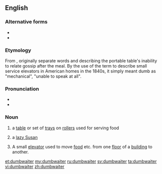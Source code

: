 {{also|dumb-waiter|dumb waiter}}
==English==

===Alternative forms===
* {{l|en|dumb waiter}}
* {{l|en|dumb-waiter}}

===Etymology===
From {{compound|en|dumb|t1=unable to speak|waiter}}, originally separate words and describing the portable table's inability to relate gossip after the meal. By the use of the term to describe small service elevators in American homes in the 1840s, it simply meant dumb as "mechanical", "unable to speak at all".

===Pronunciation===
* {{IPA|/ˈdʌmˌweɪ tər/|lang=en}}
* {{audio|en-us-dumbwaiter.ogg|Audio (US)|lang=en}}

===Noun===
{{en-noun}}

# {{lb|en|obsolete}} a [[table]] or set of [[tray]]s on [[roller]]s used for serving food
# {{lb|en|obsolete}} a [[lazy Susan]]
# A small [[elevator]] used to move [[food]] etc. from one [[floor]] of a [[building]] to another.

[[et:dumbwaiter]]
[[my:dumbwaiter]]
[[ru:dumbwaiter]]
[[sv:dumbwaiter]]
[[ta:dumbwaiter]]
[[vi:dumbwaiter]]
[[zh:dumbwaiter]]